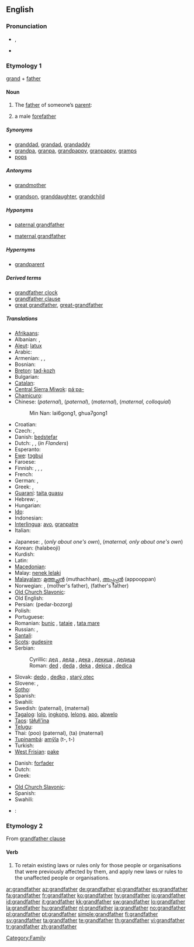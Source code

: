 ==English==

===Pronunciation===
* {{a|UK}} {{IPA|/ˈgɹændˌfɑː(ɹ)ðə(ɹ)/}}, {{SAMPA|/"gr{nd%fA:(r)D@(r)/}}
* {{audio|en-us-grandfather.ogg|Audio (US)}}

===Etymology 1===
[[grand]] + [[father]]

{{wikipedia}}

====Noun====
{{en-noun}}

# The [[father]] of someone’s [[parent]]:
# {{context|by extension}} a male [[forefather]]

=====Synonyms=====
* [[granddad]], [[grandad]], [[grandaddy]]
* [[grandpa]], [[granpa]], [[grandpappy]], [[granpappy]], [[gramps]]
* [[pops]]

=====Antonyms=====
* {{italbrac|with regard to gender}} [[grandmother]]
* {{italbrac|with regard to ancestry}} [[grandson]], [[granddaughter]], [[grandchild]]

=====Hyponyms=====
* {{italbrac|father of someone’s father}} [[paternal grandfather]]
* {{italbrac|father of someone’s mother}} [[maternal grandfather]]

=====Hypernyms=====
* [[grandparent]]

=====Derived terms=====
* [[grandfather clock]]
* [[grandfather clause]]
* [[great grandfather]], [[great-grandfather]]

=====Translations=====
{{trans-top|grandfather (from either side)}}
* [[Afrikaans]]: {{t|af|oupa|xs=Afrikaans}}
* Albanian: {{t-|sq|gjysh|xs=Albanian}}, {{t+|sq|babagjysh|xs=Albanian}}
* [[Aleut]]: [[latux]]
* Arabic: {{t+|ar|جد|alt=جدّ|tr=jadd|sc=Arab}}
* Armenian: {{t-|hy|պապ|tr=pap|sc=Armn|xs=Armenian}}, {{t-|hy|պապիկ|tr=papik|sc=Armn|xs=Armenian}}, {{t-|hy|հավ|tr=hav|sc=Armn|xs=Armenian}}
* Bosnian: {{t-|bs|djed|m}}
* [[Breton]]: [[tad-kozh]] {{m}}
* Bulgarian: {{t+|bg|прадядо|m|sc=Cyrl}}
* [[Catalan]]: {{t-|ca|avi|m}}
* [[Central Sierra Miwok]]: [[páˑpa-]]
* [[Chamicuro]]: {{tø|ccc|lokoko}}
* Chinese: {{zh-tsp|爺爺|爷爷|yéye}} (''paternal''), {{t-|cmn|祖父|tr=zǔfù|sc=Hani|xs=Mandarin}} (''paternal''), {{t|cmn|外祖父|tr=wàizǔfù|sc=Hani|xs=Mandarin}} (''maternal''),  {{t|cmn|外公|tr=wàigōng|sc=Hani|xs=Mandarin}} (''maternal, colloquial'')
*: Min Nan: lai6gong1, ghua7gong1
* Croatian: {{t+|hr|djed|m}}
* Czech: {{t+|cs|děda|m}}, {{t+|cs|děd|m}}
* Danish: [[bedstefar]] {{c}}
* Dutch: {{t+|nl|grootvader|m}}, {{t+|nl|opa|m}}, {{t-|nl|bompa|m}} (''in Flanders'')
* Esperanto: {{t-|eo|avo|xs=Esperanto}}
* [[Ewe]]: [[tɔgbui]]
* Faroese: {{t+|fo|abbi|xs=Faroese}}
* Finnish: {{t+|fi|isoisä}}, {{t+|fi|vaari}}, {{t+|fi|ukki}}, {{t+|fi|pappa}}
* French: {{t+|fr|grand-père|m}}
* German: {{t+|de|Großvater}}, {{t+|de|Opa}}
* Greek: {{t+|el|παππούς|m|tr=pappoús|sc=Grek}}, {{t|el|πάππος|tr=páppos|sc=Grek}}
* [[Guaraní]]: [[taita guasu]]
* Hebrew: {{t-|he|סב|m|alt=סָב|sc=Hebr}}, {{t+|he|סבא|m|alt=סַבָּא|sc=Hebr}}
* Hungarian: {{t+|hu|nagyapa}}
* [[Ido]]: {{t+|io|avulo|xs=Ido}}
* Indonesian: {{t+|id|kakek|xs=Indonesian}}
* [[Interlingua]]: [[avo]], [[granpatre]]
* Italian: {{t+|it|nonno|m}}
{{trans-mid}}
* Japanese: {{t-|ja|お爺さん|tr=ojīsan|sc=Jpan}},  {{t+|ja|祖父|tr=sofu|sc=Jpan}} (''only about one's own''), {{t|ja|外祖父|tr=gaisofu|sc=Jpan}} (''maternal, only about one's own'')
* Korean: {{t+|ko|할아버지|sc=Hang}} (halabeoji)
* Kurdish: {{t+|ku|باپیر|tr=bapír|sc=ku-Arab}}
* Latin: {{t+|la|avus}}
* [[Macedonian]]: {{t|mk|дедо|m|tr=dédo|sc=Cyrl|xs=Macedonian}}
* Malay: [[nenek lelaki]]
* [[Malayalam]]: [[മുത്തച്ഛന്‍]] (muthachhan), [[അപ്പൂപ്പന്‍]] (appooppan)
* Norwegian: {{t+|no|bestefar}}, {{t+|no|morfar}} (mother's father), {{t-|no|farfar}} (father's father)
* [[Old Church Slavonic]]: {{tø|cu|дѣдъ|m|tr=dědŭ|sc=Cyrs}}
* Old English: {{t-|ang|ealdfæder|m|xs=Old English}}
* Persian: {{fa-Arab|[[پدربزرگ]]}} (pedar-bozorg)
* Polish: {{t+|pl|dziadek|m}}
* Portuguese: {{t+|pt|avô|m}}
* Romanian: [[bunic]] {{m}}, [[tataie]] {{m}}, [[tata mare]] {{m}}
* Russian: {{t+|ru|дедушка|m|tr=déduška|sc=Cyrl}}, {{t+|ru|дед|m|tr=ded|sc=Cyrl}}
* [[Santali]]: {{tø|sat|ᱚᱡᱚ|tr=aja|sc=Olck}}
* [[Scots]]: [[gudesire]]
* Serbian:
*: Cyrillic: [[дед]] {{m}}, [[деда]] {{m}}, [[дека]] {{m}}, [[декица]] {{m}}, [[дедица]] {{m}}
*: Roman: [[ded]] {{m}}, [[deda]] {{m}}, [[deka]] {{m}}, [[dekica]] {{m}}, [[dedica]] {{m}}
* Slovak: [[dedo#Slovak|dedo]] {{m}}, [[dedko]] {{m}}, [[starý otec]] {{m}}
* Slovene: {{t-|sl|ded|m}}, {{t+|sl|stari oče|m}}
* [[Sotho]]: {{t|st|ntatemoholo|xs=Sotho}}
* Spanish: {{t+|es|abuelo|m}}
* Swahili: {{t+|sw|babu|xs=Swahili}}
* Swedish: {{t+|sv|farfar|c}} (paternal), {{t+|sv|morfar|c}} (maternal)
* [[Tagalog]]: [[lolo]], [[ingkong]], [[lelong]], [[apo]], [[abwelo]]
* [[Taos]]: [[tàłułi’ína]]
* [[Telugu]]: {{t|te|తాతయ్య|sc=Telu}}
* Thai: {{Thar|[[ปู่]]}} (poo) (paternal), {{Thai|[[ตา]]}} (ta) (maternal)
* [[Tupinambá]]: [[amỹîa]] (t-, t-)
* Turkish: {{t+|tr|dede}}
* [[West Frisian]]: [[pake]] {{m}}
{{trans-bottom}}

{{trans-top|male forefather}}
* Danish: [[forfader]] {{c}}
* Dutch: {{t+|nl|voorvader|m}}
* Greek: {{t|el|πάππος|tr=páppos|sc=Grek}}
{{trans-mid}}
* [[Old Church Slavonic]]: {{tø|cu|дѣдъ|m|tr=dědŭ|sc=Cyrs}}
* Spanish: {{t+|es|abuelo|m}}
* Swahili: {{t+|sw|babu|xs=Swahili}}
{{trans-bottom}}

{{checktrans-top}}
<!-- words left here after moving out "maternal" and "paternal" definitions collided with ones mentioned elsewhere-->
* {{ttbc|Thai}}: {{Thai|[[ก๋ง]]}}
{{trans-bottom}}

===Etymology 2===
From [[grandfather clause]]

====Verb====
{{en-verb}}

# To retain existing laws or rules only for those people or organisations that were previously affected by them, and apply new laws or rules to the unaffected people or organisations.

[[Category:Family]]

[[ar:grandfather]]
[[az:grandfather]]
[[de:grandfather]]
[[el:grandfather]]
[[es:grandfather]]
[[fa:grandfather]]
[[fr:grandfather]]
[[ko:grandfather]]
[[hy:grandfather]]
[[io:grandfather]]
[[id:grandfather]]
[[it:grandfather]]
[[kk:grandfather]]
[[sw:grandfather]]
[[lo:grandfather]]
[[la:grandfather]]
[[hu:grandfather]]
[[nl:grandfather]]
[[ja:grandfather]]
[[no:grandfather]]
[[pl:grandfather]]
[[pt:grandfather]]
[[simple:grandfather]]
[[fi:grandfather]]
[[sv:grandfather]]
[[ta:grandfather]]
[[te:grandfather]]
[[th:grandfather]]
[[vi:grandfather]]
[[tr:grandfather]]
[[zh:grandfather]]